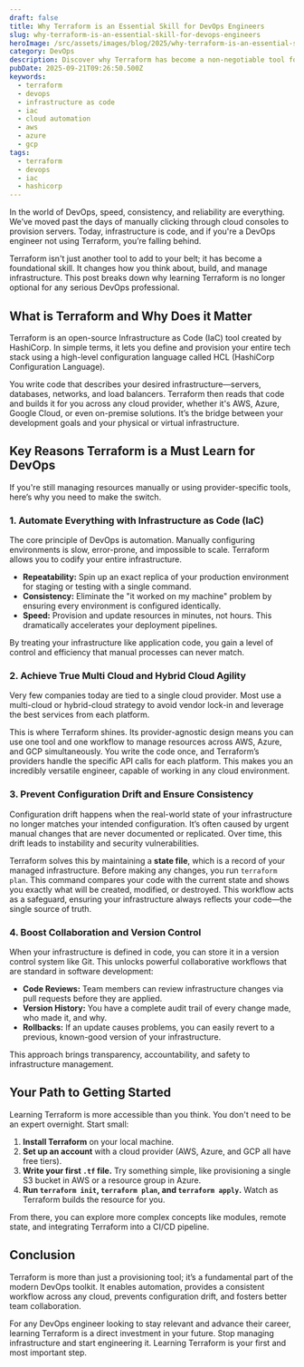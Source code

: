 ```yaml
---
draft: false
title: Why Terraform is an Essential Skill for DevOps Engineers
slug: why-terraform-is-an-essential-skill-for-devops-engineers
heroImage: /src/assets/images/blog/2025/why-terraform-is-an-essential-skill-for-devops-engineers.png
category: DevOps
description: Discover why Terraform has become a non-negotiable tool for modern DevOps professionals. Learn how it automates infrastructure, prevents configuration drift, and accelerates your career growth.
pubDate: 2025-09-21T09:26:50.500Z
keywords:
  - terraform
  - devops
  - infrastructure as code
  - iac
  - cloud automation
  - aws
  - azure
  - gcp
tags:
  - terraform
  - devops
  - iac
  - hashicorp
---
```


In the world of DevOps, speed, consistency, and reliability are everything. We’ve moved past the days of manually clicking through cloud consoles to provision servers. Today, infrastructure is code, and if you're a DevOps engineer not using Terraform, you’re falling behind.

Terraform isn't just another tool to add to your belt; it has become a foundational skill. It changes how you think about, build, and manage infrastructure. This post breaks down why learning Terraform is no longer optional for any serious DevOps professional.

## What is Terraform and Why Does it Matter

Terraform is an open-source Infrastructure as Code (IaC) tool created by HashiCorp. In simple terms, it lets you define and provision your entire tech stack using a high-level configuration language called HCL (HashiCorp Configuration Language).

You write code that describes your desired infrastructure—servers, databases, networks, and load balancers. Terraform then reads that code and builds it for you across any cloud provider, whether it's AWS, Azure, Google Cloud, or even on-premise solutions. It’s the bridge between your development goals and your physical or virtual infrastructure.

## Key Reasons Terraform is a Must Learn for DevOps

If you're still managing resources manually or using provider-specific tools, here’s why you need to make the switch.

### 1. Automate Everything with Infrastructure as Code (IaC)

The core principle of DevOps is automation. Manually configuring environments is slow, error-prone, and impossible to scale. Terraform allows you to codify your entire infrastructure.

- **Repeatability:** Spin up an exact replica of your production environment for staging or testing with a single command.
- **Consistency:** Eliminate the "it worked on my machine" problem by ensuring every environment is configured identically.
- **Speed:** Provision and update resources in minutes, not hours. This dramatically accelerates your deployment pipelines.

By treating your infrastructure like application code, you gain a level of control and efficiency that manual processes can never match.

### 2. Achieve True Multi Cloud and Hybrid Cloud Agility

Very few companies today are tied to a single cloud provider. Most use a multi-cloud or hybrid-cloud strategy to avoid vendor lock-in and leverage the best services from each platform.

This is where Terraform shines. Its provider-agnostic design means you can use one tool and one workflow to manage resources across AWS, Azure, and GCP simultaneously. You write the code once, and Terraform’s providers handle the specific API calls for each platform. This makes you an incredibly versatile engineer, capable of working in any cloud environment.

### 3. Prevent Configuration Drift and Ensure Consistency

Configuration drift happens when the real-world state of your infrastructure no longer matches your intended configuration. It’s often caused by urgent manual changes that are never documented or replicated. Over time, this drift leads to instability and security vulnerabilities.

Terraform solves this by maintaining a **state file**, which is a record of your managed infrastructure. Before making any changes, you run `terraform plan`. This command compares your code with the current state and shows you exactly what will be created, modified, or destroyed. This workflow acts as a safeguard, ensuring your infrastructure always reflects your code—the single source of truth.

### 4. Boost Collaboration and Version Control

When your infrastructure is defined in code, you can store it in a version control system like Git. This unlocks powerful collaborative workflows that are standard in software development:

- **Code Reviews:** Team members can review infrastructure changes via pull requests before they are applied.
- **Version History:** You have a complete audit trail of every change made, who made it, and why.
- **Rollbacks:** If an update causes problems, you can easily revert to a previous, known-good version of your infrastructure.

This approach brings transparency, accountability, and safety to infrastructure management.

## Your Path to Getting Started

Learning Terraform is more accessible than you think. You don't need to be an expert overnight. Start small:

1.  **Install Terraform** on your local machine.
2.  **Set up an account** with a cloud provider (AWS, Azure, and GCP all have free tiers).
3.  **Write your first `.tf` file.** Try something simple, like provisioning a single S3 bucket in AWS or a resource group in Azure.
4.  **Run `terraform init`, `terraform plan`, and `terraform apply`.** Watch as Terraform builds the resource for you.

From there, you can explore more complex concepts like modules, remote state, and integrating Terraform into a CI/CD pipeline.

## Conclusion

Terraform is more than just a provisioning tool; it’s a fundamental part of the modern DevOps toolkit. It enables automation, provides a consistent workflow across any cloud, prevents configuration drift, and fosters better team collaboration.

For any DevOps engineer looking to stay relevant and advance their career, learning Terraform is a direct investment in your future. Stop managing infrastructure and start engineering it. Learning Terraform is your first and most important step.
